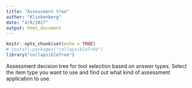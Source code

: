```yaml
---
title: "Assessment tree"
author: "Klinkenberg"
date: "4/6/2017"
output: html_document
---
```


```r
knitr::opts_chunk$set(echo = TRUE)
# install.packages("collapsibleTree")
library("collapsibleTree")
```

Assessment decision tree for tool selection based on answer types. Select the item type you want to use and find out what kind of assessment application to use.

